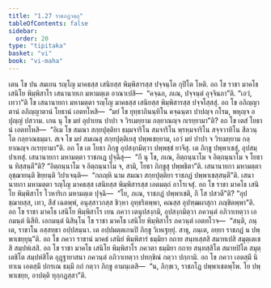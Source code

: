```yaml
---
title: "1.27 ราชภฏวตฺถุ"
tableOfContents: false
sidebar:
  order: 20
type: "tipitaka"
basket: "vi"
book: "vi-maha"
---
```



<DynamicBreadcrumb />

<Division number="90" book="vi-maha">

<Paragraph number="426" book="vi-maha">
เตน โข ปน สมเยน รญฺโญ มาคธสฺส เสนิยสฺส พิมฺพิสารสฺส ปจฺจนฺโต กุปิโต โหติ. อถ โข ราชา มาคโธ เสนิโย พิมฺพิสาโร เสนานายเก มหามตฺเต อาณาเปสิ—  “คจฺฉถ, ภเณ, ปจฺจนฺตํ อุจฺจินถา”ติ. “เอวํ, เทวา”ติ โข เสนานายกา มหามตฺตา รญฺโญ มาคธสฺส เสนิยสฺส พิมฺพิสารสฺส ปจฺจโสฺสสุํ. อถ โข อภิญฺญาตานํ อภิญฺญาตานํ โยธานํ เอตทโหสิ—  “มยํ โข ยุทฺธาภินนฺทิโน คจฺฉนฺตา ปาปญฺจ กโรม, พหุญฺจ อปุญฺญํ ปสวาม. เกน นุ โข มยํ อุปาเยน ปาปา จ วิรเมยฺยาม กลฺยาณญฺจ กเรยฺยามา”ติ?
</Paragraph>

<Paragraph number="427" book="vi-maha">
อถ โข เตสํ โยธานํ เอตทโหสิ—  “อิเม โข สมณา สกฺยปุตฺติยา ธมฺมจาริโน สมจาริโน พฺรหฺมจาริโน สจฺจวาทิโน สีลวนฺโต กลฺยาณธมฺมา. สเจ โข มยํ สมเณสุ สกฺยปุตฺติเยสุ ปพฺพเชยฺยาม, เอวํ มยํ ปาปา จ วิรเมยฺยาม กลฺยาณญฺจ กเรยฺยามา”ติ. อถ โข เต โยธา ภิกฺขู อุปสงฺกมิตฺวา ปพฺพชฺชํ ยาจึสุ. เต ภิกฺขู ปพฺพาเชสุํ, อุปสมฺปาเทสุํ. เสนานายกา มหามตฺตา ราชภเฏ ปุจฺฉึสุ—  “กึ นุ โข, ภเณ, อิตฺถนฺนาโม จ อิตฺถนฺนาโม จ โยธา น ทิสฺสนฺตี”ติ? “อิตฺถนฺนาโม จ อิตฺถนฺนาโม จ, สามิ, โยธา ภิกฺขูสุ ปพฺพชิตา”ติ. เสนานายกา มหามตฺตา อุชฺฌายนฺติ ขิยฺยนฺติ วิปาเจนฺติ—  “กถญฺหิ นาม สมณา สกฺยปุตฺติยา ราชภฏํ ปพฺพาเชสฺสนฺตี”ติ. เสนานายกา มหามตฺตา รญฺโญ มาคธสฺส เสนิยสฺส พิมฺพิสารสฺส เอตมตฺถํ อาโรเจสุํ.
</Paragraph>

<Paragraph number="428" book="vi-maha">
อถ โข ราชา มาคโธ เสนิโย พิมฺพิสาโร โวหาริเก มหามตฺเต ปุจฺฉิ—  “โย, ภเณ, ราชภฏํ ปพฺพาเชติ, กึ โส ปสวตี”ติ? “อุปชฺฌายสฺส, เทว, สีสํ เฉตพฺพํ, อนุสฺสาวกสฺส ชิวฺหา อุทฺธริตพฺพา, คณสฺส อุปฑฺฒผาสุกา ภญฺชิตพฺพา”ติ. อถ โข ราชา มาคโธ เสนิโย พิมฺพิสาโร เยน ภควา เตนุปสงฺกมิ, อุปสงฺกมิตฺวา ภควนฺตํ อภิวาเทตฺวา เอกมนฺตํ นิสีทิ. เอกมนฺตํ นิสินฺโน โข ราชา มาคโธ เสนิโย พิมฺพิสาโร ภควนฺตํ เอตทโวจ—  “สนฺติ, ภนฺเต, ราชาโน อสฺสทฺธา อปฺปสนฺนา. เต อปฺปมตฺตเกนปิ ภิกฺขู วิเหเฐยฺยุํ. สาธุ, ภนฺเต, อยฺยา ราชภฏํ น ปพฺพาเชยฺยุนฺ”ติ. อถ โข ภควา ราชานํ มาคธํ เสนิยํ พิมฺพิสารํ ธมฺมิยา กถาย สนฺทเสฺสสิ สมาทเปสิ สมุตฺเตเชสิ สมฺปหํเสสิ. อถ โข ราชา มาคโธ เสนิโย พิมฺพิสาโร ภควตา ธมฺมิยา กถาย สนฺทสฺสิโต สมาทปิโต สมุตฺเตชิโต สมฺปหํสิโต อุฏฺฐายาสนา ภควนฺตํ อภิวาเทตฺวา ปทกฺขิณํ กตฺวา ปกฺกามิ. อถ โข ภควา เอตสฺมึ นิทาเน เอตสฺมึ ปกรเณ ธมฺมึ กถํ กตฺวา ภิกฺขู อามนฺเตสิ—  “น, ภิกฺขเว, ราชภโฏ ปพฺพาเชตพฺโพ. โย ปพฺพาเชยฺย, อาปตฺติ ทุกฺกฏสฺสา”ติ.
</Paragraph>
</Division>